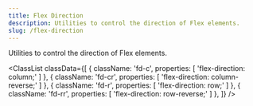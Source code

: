 ```yaml
---
title: Flex Direction
description: Utilities to control the direction of Flex elements.
slug: /flex-direction
---
```



Utilities to control the direction of Flex elements.

<ClassList
  classData={[
    {
      className: 'fd-c',
      properties: [
        'flex-direction: column;'
      ]
    },
    {
      className: 'fd-cr',
      properties: [
        'flex-direction: column-reverse;'
      ]
    },
    {
      className: 'fd-r',
      properties: [
        'flex-direction: row;'
      ]
    },
    {
      className: 'fd-rr',
      properties: [
        'flex-direction: row-reverse;'
      ]
    },
  ]}
/>

